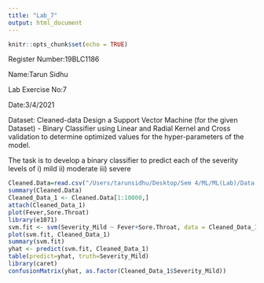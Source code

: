 ```yaml
---
title: "Lab_7"
output: html_document
---
```


```r
knitr::opts_chunk$set(echo = TRUE)
```
Register Number:19BLC1186

Name:Tarun Sidhu

Lab Exercise No:7

Date:3/4/2021

Dataset: Cleaned-data
Design a Support Vector Machine (for the given Dataset) - Binary Classifier using Linear and Radial Kernel and Cross validation to determine optimized values for the hyper-parameters of the model.

The task is to develop a binary classifier to predict each of the severity levels of i) mild  ii) moderate  iii) severe 
```r
Cleaned.Data=read.csv("/Users/tarunsidhu/Desktop/Sem 4/ML/ML(Lab)/Data Sets/Cleaned-Data.csv")
summary(Cleaned.Data)
Cleaned_Data_1 <- Cleaned.Data[1:10000,]
attach(Cleaned_Data_1)
plot(Fever,Sore.Throat)
library(e1071)
svm.fit <- svm(Severity_Mild ~ Fever+Sore.Throat, data = Cleaned_Data_1, type='C-classification', kernel='linear', cost=10, scale=FALSE)
plot(svm.fit, Cleaned_Data_1)
summary(svm.fit)
yhat <- predict(svm.fit, Cleaned_Data_1)
table(predict=yhat, truth=Severity_Mild)
library(caret)
confusionMatrix(yhat, as.factor(Cleaned_Data_1$Severity_Mild))

```

